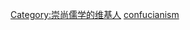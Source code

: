 {{top icon
|image=Old ru character (Confucianism).svg|35px
|size=25px
|alt=崇尚儒学的维基人
|title=崇尚儒学的维基人
|link=Category:崇尚儒学的维基人
}}

{{Userbox
  |id=[[File:Old ru character (Confucianism).svg|25px|儒学]]
  |id-c=#e7f2fd
  |info=这个用户崇尚'''[[儒学]]'''。
  |info-c=#e7f2fd
  |info-s=10
  |border-c=lightsteelblue
}} <includeonly>[[Category:崇尚儒学的维基人]]</includeonly><noinclude>
[[Category:哲学信仰用戶框模板|confucianism]]
</noinclude>